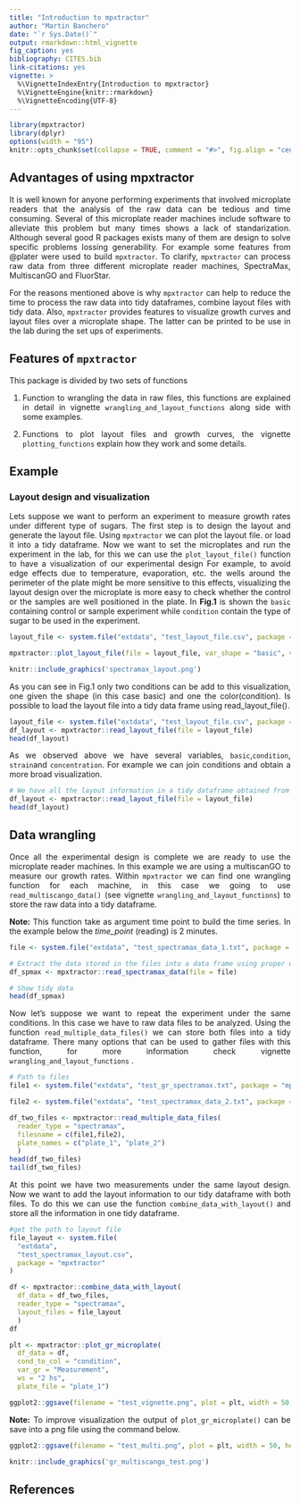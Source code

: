 ```yaml
---
title: "Introduction to mpxtractor"
author: "Martin Banchero"
date: "`r Sys.Date()`"
output: rmarkdown::html_vignette
fig_caption: yes
bibliography: CITES.bib
link-citations: yes
vignette: >
  %\VignetteIndexEntry{Introduction to mpxtractor}
  %\VignetteEngine{knitr::rmarkdown}
  %\VignetteEncoding{UTF-8}
---
```

<style>
body {
text-align: justify}
</style>

```r
library(mpxtractor)
library(dplyr)
options(width = "95")
knitr::opts_chunk$set(collapse = TRUE, comment = "#>", fig.align = "center", fig.show = "hold", dev = "png")
```


## Advantages of using mpxtractor
It is well known for anyone performing experiments that involved microplate readers
that the analysis of the raw data can be tedious and time consuming. Several 
of this microplate reader machines include software to alleviate this problem but
many times shows a lack of standarization. Although several good R packages exists many of them are design to solve specific problems lossing generability. For example some features from @plater were used to build `mpxtractor`.  To clarify, `mpxtractor` can process
raw data from three different microplate reader machines, SpectraMax, MultiscanGO and
FluorStar.

For the reasons mentioned above is why `mpxtractor` can help to reduce the time to process the raw data into tidy dataframes, combine layout files
with tidy data. Also, `mpxtractor` provides features to visualize growth curves 
and layout files over a microplate shape. The latter can be printed to be use in
the lab during the set ups of experiments. 


## Features of `mpxtractor` 
This package is divided by two sets of functions

1. Function to wrangling the data in raw files, this functions are explained in 
detail in vignette `wrangling_and_layout_functions` along side with some examples.

2. Functions to plot layout files and growth curves, the vignette `plotting_functions` explain how they work and some details.


## Example
### Layout design and visualization

Lets suppose we want to perform an experiment to measure growth rates under different type of sugars. The first step is to design the layout and 
generate the layout file. Using `mpxtractor` we can plot the layout file.  or load 
it into a tidy dataframe.
Now we want to set the microplates and run the experiment in the lab, for this we can use the `plot_layout_file()` function to have a visualization of our experimental design For example, to avoid edge effects due to temperature, evaporation, etc. the wells around the perimeter of the plate might be more sensitive to this effects, visualizing the layout design over the microplate is more easy to check whether the control or the samples are well positioned in the plate. In **Fig.1** is shown the `basic` containing control or sample experiment while `condition` contain the type of sugar to be used in the experiment.

```r

layout_file <- system.file("extdata", "test_layout_file.csv", package = "mpxtractor")

mpxtractor::plot_layout_file(file = layout_file, var_shape = "basic", var_colour = "condition", add_conc = TRUE, output_filename = "spectramax_layout.png" )
```

```r
knitr::include_graphics('spectramax_layout.png')
```


As you can see in Fig.1 only two conditions can be add to this visualization, one given the shape (in this case basic) and one the color(condition).
Is possible to load the layout file into a tidy data frame using read_layout_file(). 
```r
layout_file <- system.file("extdata", "test_layout_file.csv", package = "mpxtractor")
df_layout <- mpxtractor::read_layout_file(file = layout_file)
head(df_layout)
```
As we observed above we have several variables, `basic`,`condition`, `strain`and `concentration`.
For example we can join conditions and obtain a more broad visualization. 

```r
# We have all the layout information in a tidy dataframe obtained from before.
df_layout <- mpxtractor::read_layout_file(file = layout_file)
head(df_layout)
```

## Data wrangling
Once all the experimental design is complete we are ready to use the microplate
reader machines. In this example we are using a multiscanGO to measure our growth rates. 
Within `mpxtractor` we can find one wrangling function for each machine, in this
case we going to use `read_multiscango_data()` (see vignette `wrangling_and_layout_functions`) to store the raw data into a tidy dataframe.

**Note:** This function take as argument time point to build the time series. In the example below the *time_point* (reading) is 2 minutes.

```r
file <- system.file("extdata", "test_spectramax_data_1.txt", package = "mpxtractor")

# Extract the data stored in the files into a data frame using proper wrangling function
df_spmax <- mpxtractor::read_spectramax_data(file = file)

# Show tidy data 
head(df_spmax) 
```

Now let's suppose we want to repeat the experiment under the same conditions. In this case we have to raw data files to be analyzed. Using the function `read_multiple_data_files()` we can store both files into a tidy dataframe. There many options that can be used to gather files with this function, for more information check vignette `wrangling_and_layout_functions` .

```r
# Path to files
file1 <- system.file("extdata", "test_gr_spectramax.txt", package = "mpxtractor")

file2 <- system.file("extdata", "test_spectramax_data_2.txt", package = "mpxtractor")

df_two_files <- mpxtractor::read_multiple_data_files(
  reader_type = "spectramax", 
  filesname = c(file1,file2), 
  plate_names = c("plate_1", "plate_2")
  )
head(df_two_files)
tail(df_two_files)

```
At this point we have two measurements under the same layout design. Now we want to add the layout information to our tidy dataframe with both files. To do this we can use the function `combine_data_with_layout()` and store all the information in one tidy dataframe.

```r
#get the path to layout file
file_layout <- system.file(
  "extdata",
  "test_spectramax_layout.csv",
  package = "mpxtractor"
)

df <- mpxtractor::combine_data_with_layout(
  df_data = df_two_files, 
  reader_type = "spectramax", 
  layout_files = file_layout
  )
df

```


```r
plt <- mpxtractor::plot_gr_microplate(
  df_data = df, 
  cond_to_col = "condition", 
  var_gr = "Measurement",  
  ws = "2 hs", 
  plate_file = "plate_1")

ggplot2::ggsave(filename = "test_vignette.png", plot = plt, width = 50, height = 30, units = "cm")
```

**Note:** To improve visualization the output of `plot_gr_microplate()` can be save 
into a png file using the command below.
```r
ggplot2::ggsave(filename = "test_multi.png", plot = plt, width = 50, height = 30, units = "cm")
````

```r
knitr::include_graphics('gr_multiscango_test.png')
```

## References




